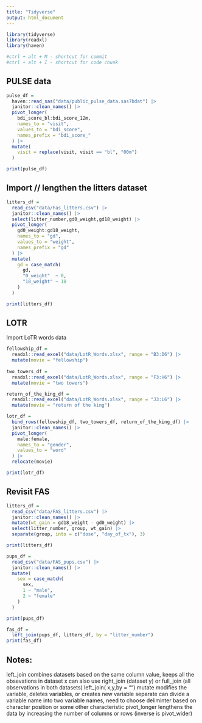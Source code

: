 ```yaml
---
title: "Tidyverse"
output: html_document
---
```


```r
library(tidyverse)
library(readxl)
library(haven)

#ctrl + alt + M - shortcut for commit
#ctrl + alt + I - shortcut for code chunk
```

## PULSE data

```r
pulse_df = 
  haven::read_sas("data/public_pulse_data.sas7bdat") |> 
  janitor::clean_names() |> 
  pivot_longer(
    bdi_score_bl:bdi_score_12m,
    names_to = "visit",
    values_to = "bdi_score",
    names_prefix = "bdi_score_"
  ) |> 
  mutate(
    visit = replace(visit, visit == "bl", "00m")
  )

print(pulse_df)

```

## Import // lengthen the litters dataset

```r
litters_df = 
  read_csv("data/Fas_litters.csv") |> 
  janitor::clean_names() |> 
  select(litter_number,gd0_weight,gd18_weight) |> 
  pivot_longer(
    gd0_weight:gd18_weight,
    names_to = "gd",
    values_to = "weight",
    names_prefix = "gd"
  ) |> 
  mutate(
    gd = case_match(
      gd,
      "0_weight"  ~ 0,
      "18_weight" ~ 18
    )
  )

print(litters_df)
```

## LOTR

Import LoTR words data

```r
fellowship_df = 
  readxl::read_excel("data/LotR_Words.xlsx", range = "B3:D6") |> 
  mutate(movie = "fellowship")
  
two_towers_df = 
  readxl::read_excel("data/LotR_Words.xlsx", range = "F3:H6") |> 
  mutate(movie = "two towers")

return_of_the_king_df = 
  readxl::read_excel("data/LotR_Words.xlsx", range = "J3:L6") |> 
  mutate(movie = "return of the king")

lotr_df = 
  bind_rows(fellowship_df, two_towers_df, return_of_the_king_df) |> 
  janitor::clean_names() |> 
  pivot_longer(
    male:female,
    names_to = "gender",
    values_to = "word"
  ) |> 
  relocate(movie)

print(lotr_df)
```


## Revisit FAS

```r
litters_df = 
  read_csv("data/FAS_litters.csv") |> 
  janitor::clean_names() |> 
  mutate(wt_gain = gd18_weight - gd0_weight) |> 
  select(litter_number, group, wt_gain) |> 
  separate(group, into = c("dose", "day_of_tx"), 3)

print(litters_df)

pups_df = 
  read_csv("data/FAS_pups.csv") |> 
  janitor::clean_names() |> 
  mutate(
    sex = case_match(
      sex, 
      1 ~ "male",
      2 ~ "female"
    )
  )

print(pups_df)

fas_df = 
  left_join(pups_df, litters_df, by = "litter_number")
print(fas_df)
```

## Notes:

left_join combines datasets based on the same column value, keeps all the obsevations in dataset x
  can also use right_join (dataset y) or full_join (all observations in both datasets)
  left_join( x,y,by = "")
mutate modifies the variable, deletes variables, or creates new variable
separate can divide a variable name into two variable names, need to choose deliminter based on character position or some other characteristic
pivot_longer lengthens the data by increasing the number of columns or rows (inverse is pivot_wider)
